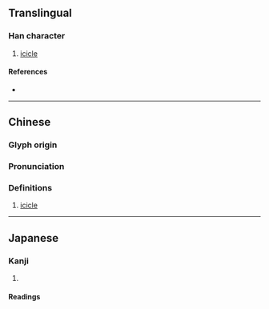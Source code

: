 {{character info}}
==Translingual==
{{Han simplified forms|凙|𪞚|𪞝|ex=true}}

===Han character===
{{Han char|rn=15|rad=冫|as=13|sn=15|four=|canj=IMWLJ|ids=⿰冫睪}}

# [[icicle]]

====References====
* {{Han ref|kx=0133.410|dkj=01715|dj=0298.220|hdz=10301.090|uh=51D9|ud=20953}}

----

==Chinese==
{{zh-forms|s=𪞝|alt=𪞚}}

===Glyph origin===
{{Han etym}}

===Pronunciation===
{{zh-pron
|m=duó
|c=dau1
|h=pfs=
|md=
|mn=
|w=5doq
|mc=y
|oc=y
|cat=
}}

===Definitions===
{{zh-hanzi}}

# [[icicle]]

{{zh-cat|Ice}}

----

==Japanese==
{{ja-kanji forms|𪞚|凙}}

===Kanji===
{{ja-kanji|grade=|rs=冫13|shin=𪞚}}
# {{rfdef|ja|sort=冫13}}

====Readings====
{{ja-readings
|goon=じゃく<ぢやく
|kanon=たく, だく
|kun=つらら-}}
